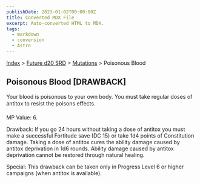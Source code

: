 ```yaml
---
publishDate: 2023-01-02T00:00:00Z
title: Converted MDX File
excerpt: Auto-converted HTML to MDX.
tags:
  - markdown
  - conversion
  - Astro
---
```


[Index](-index) > [Future d20 SRD](future-d20-srd-index) > [Mutations](future-d20-srd-mutations-index) > Poisonous Blood

## Poisonous Blood [DRAWBACK]

Your blood is poisonous to your own body. You must take regular doses of antitox to resist the poisons effects.

MP Value: 6.

Drawback: If you go 24 hours without taking a dose of antitox you must make a successful Fortitude save (DC 15) or take 1d4 points of Constitution damage.
Taking a dose of antitox cures the ability damage caused by antitox deprivation in 1d6 rounds. Ability damage caused by antitox deprivation cannot be restored through natural healing.

Special: This drawback can be taken only in Progress Level 6 or higher campaigns (when antitox is available).
